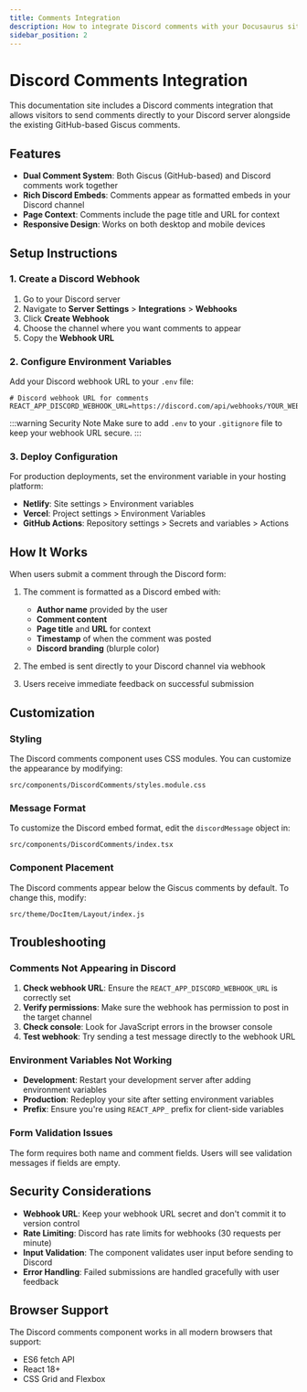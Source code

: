 ```yaml
---
title: Comments Integration
description: How to integrate Discord comments with your Docusaurus site
sidebar_position: 2
---
```


# Discord Comments Integration

This documentation site includes a Discord comments integration that allows visitors to send comments directly to your Discord server alongside the existing GitHub-based Giscus comments.

## Features

- **Dual Comment System**: Both Giscus (GitHub-based) and Discord comments work together
- **Rich Discord Embeds**: Comments appear as formatted embeds in your Discord channel
- **Page Context**: Comments include the page title and URL for context
- **Responsive Design**: Works on both desktop and mobile devices

## Setup Instructions

### 1. Create a Discord Webhook

1. Go to your Discord server
2. Navigate to **Server Settings** > **Integrations** > **Webhooks**
3. Click **Create Webhook**
4. Choose the channel where you want comments to appear
5. Copy the **Webhook URL**

### 2. Configure Environment Variables

Add your Discord webhook URL to your `.env` file:

```env
# Discord webhook URL for comments
REACT_APP_DISCORD_WEBHOOK_URL=https://discord.com/api/webhooks/YOUR_WEBHOOK_ID/YOUR_WEBHOOK_TOKEN
```

:::warning Security Note
Make sure to add `.env` to your `.gitignore` file to keep your webhook URL secure.
:::

### 3. Deploy Configuration

For production deployments, set the environment variable in your hosting platform:

- **Netlify**: Site settings > Environment variables
- **Vercel**: Project settings > Environment Variables
- **GitHub Actions**: Repository settings > Secrets and variables > Actions

## How It Works

When users submit a comment through the Discord form:

1. The comment is formatted as a Discord embed with:
   - **Author name** provided by the user
   - **Comment content** 
   - **Page title** and **URL** for context
   - **Timestamp** of when the comment was posted
   - **Discord branding** (blurple color)

2. The embed is sent directly to your Discord channel via webhook

3. Users receive immediate feedback on successful submission

## Customization

### Styling

The Discord comments component uses CSS modules. You can customize the appearance by modifying:

```
src/components/DiscordComments/styles.module.css
```

### Message Format

To customize the Discord embed format, edit the `discordMessage` object in:

```
src/components/DiscordComments/index.tsx
```

### Component Placement

The Discord comments appear below the Giscus comments by default. To change this, modify:

```
src/theme/DocItem/Layout/index.js
```

## Troubleshooting

### Comments Not Appearing in Discord

1. **Check webhook URL**: Ensure the `REACT_APP_DISCORD_WEBHOOK_URL` is correctly set
2. **Verify permissions**: Make sure the webhook has permission to post in the target channel
3. **Check console**: Look for JavaScript errors in the browser console
4. **Test webhook**: Try sending a test message directly to the webhook URL

### Environment Variables Not Working

- **Development**: Restart your development server after adding environment variables
- **Production**: Redeploy your site after setting environment variables
- **Prefix**: Ensure you're using `REACT_APP_` prefix for client-side variables

### Form Validation Issues

The form requires both name and comment fields. Users will see validation messages if fields are empty.

## Security Considerations

- **Webhook URL**: Keep your webhook URL secret and don't commit it to version control
- **Rate Limiting**: Discord has rate limits for webhooks (30 requests per minute)
- **Input Validation**: The component validates user input before sending to Discord
- **Error Handling**: Failed submissions are handled gracefully with user feedback

## Browser Support

The Discord comments component works in all modern browsers that support:
- ES6 fetch API
- React 18+
- CSS Grid and Flexbox
